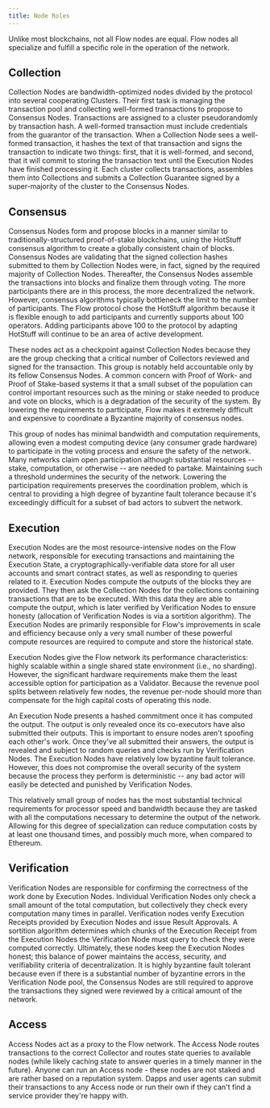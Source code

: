 ```yaml
---
title: Node Roles
---
```


Unlike most blockchains, not all Flow nodes are equal. Flow nodes all specialize and fulfill a specific role in the operation of the network.

<!-- [block:image]
{
  "images": [
    {
      "image": [
        "https://files.readme.io/cd9a005-flow-diagram.gif",
        "flow-diagram.gif",
        900,
        900,
        "#f8f4f1"
      ],
      "caption": "",
      "sizing": "smart"
    }
  ]
}
[/block] -->

<!-- [block:api-header]
{
  "title": "Node Roles"
}
[/block] -->

## Collection

Collection Nodes are bandwidth-optimized nodes divided by the protocol into several cooperating Clusters. Their first task is managing the transaction pool and collecting well-formed transactions to propose to Consensus Nodes. Transactions are assigned to a cluster pseudorandomly by transaction hash. A well-formed transaction must include credentials from the guarantor of the transaction. When a Collection Node sees a well-formed transaction, it hashes the text of that transaction and signs the transaction to indicate two things: first, that it is well-formed, and second, that it will commit to storing the transaction text until the Execution Nodes have finished processing it. Each cluster collects transactions, assembles them into Collections and submits a Collection Guarantee signed by a super-majority of the cluster to the Consensus Nodes.

## Consensus

Consensus Nodes form and propose blocks in a manner similar to traditionally-structured proof-of-stake blockchains, using the HotStuff consensus algorithm to create a globally consistent chain of blocks. Consensus Nodes are validating that the signed collection hashes submitted to them by Collection Nodes were, in fact, signed by the required majority of Collection Nodes. Thereafter, the Consensus Nodes assemble the transactions into blocks and finalize them through voting.
The more participants there are in this process, the more decentralized the network. However, consensus algorithms typically bottleneck the limit to the number of participants. The Flow protocol chose the HotStuff algorithm because it is flexible enough to add participants and currently supports about 100 operators. Adding participants above 100 to the protocol by adapting HotStuff will continue to be an area of active development.

These nodes act as a checkpoint against Collection Nodes because they are the group checking that a critical number of Collectors reviewed and signed for the transaction. This group is notably held accountable only by its fellow Consensus Nodes. A common concern with Proof of Work- and Proof of Stake-based systems it that a small subset of the population can control important resources such as the mining or stake needed to produce and vote on blocks, which is a degradation of the security of the system. By lowering the requirements to participate, Flow makes it extremely difficult and expensive to coordinate a Byzantine majority of consensus nodes.

This group of nodes has minimal bandwidth and computation requirements, allowing even a modest computing device (any consumer grade hardware) to participate in the voting process and ensure the safety of the network. Many networks claim open participation although substantial resources -- stake, computation, or otherwise -- are needed to partake. Maintaining such a threshold undermines the security of the network. Lowering the participation requirements preserves the coordination problem, which is central to providing a high degree of byzantine fault tolerance because it's exceedingly difficult for a subset of bad actors to subvert the network.

## Execution

Execution Nodes are the most resource-intensive nodes on the Flow network, responsible for executing transactions and maintaining the Execution State, a cryptographically-verifiable data store for all user accounts and smart contract states, as well as responding to queries related to it. Execution Nodes compute the outputs of the blocks they are provided. They then ask the Collection Nodes for the collections containing transactions that are to be executed. With this data they are able to compute the output, which is later verified by Verification Nodes to ensure honesty (allocation of Verification Nodes is via a sortition algorithm). The Execution Nodes are primarily responsible for Flow's improvements in scale and efficiency because only a very small number of these powerful compute resources are required to compute and store the historical state.

Execution Nodes give the Flow network its performance characteristics: highly scalable within a single shared state environment (i.e., no sharding). However, the significant hardware requirements make them the least accessible option for participation as a Validator. Because the revenue pool splits between relatively few nodes, the revenue per-node should more than compensate for the high capital costs of operating this node.

An Execution Node presents a hashed commitment once it has computed the output. The output is only revealed once its co-executors have also submitted their outputs. This is important to ensure nodes aren't spoofing each other's work. Once they've all submitted their answers, the output is revealed and subject to random queries and checks run by Verification Nodes. The Execution Nodes have relatively low byzantine fault tolerance. However, this does not compromise the overall security of the system because the process they perform is deterministic -- any bad actor will easily be detected and punished by Verification Nodes.

This relatively small group of nodes has the most substantial technical requirements for processor speed and bandwidth because they are tasked with all the computations necessary to determine the output of the network. Allowing for this degree of specialization can reduce computation costs by at least one thousand times, and possibly much more, when compared to Ethereum.

## Verification

Verification Nodes are responsible for confirming the correctness of the work done by Execution Nodes. Individual Verification Nodes only check a small amount of the total computation, but collectively they check every computation many times in parallel. Verification nodes verify Execution Receipts provided by Execution Nodes and issue Result Approvals. A sortition algorithm determines which chunks of the Execution Receipt from the Execution Nodes the Verification Node must query to check they were computed correctly. Ultimately, these nodes keep the Execution Nodes honest; this balance of power maintains the access, security, and verifiability criteria of decentralization. It is highly byzantine fault tolerant because even if there is a substantial number of byzantine errors in the Verification Node
pool, the Consensus Nodes are still required to approve the transactions they signed were reviewed by a critical amount of the network.

## Access

Access Nodes act as a proxy to the Flow network. The Access Node routes transactions to the correct Collector and routes state queries to available nodes (while likely caching state to answer queries in a timely manner in the future). Anyone can run an Access node - these nodes are not staked and are rather based on a reputation system. Dapps and user agents can submit their transactions to any Access node or run their own if they can't find a service provider they're happy with.

<!-- [block:callout]
{
  "type": "info",
  "title": "Resource Requirements",
  "body": "See [Setting Up a Node](doc:setting-up-a-node) for the expected resource use of each node type"
}
[/block] -->
